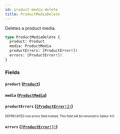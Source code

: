 ```yaml
---
id: product-media-delete
title: ProductMediaDelete
---
```


Deletes a product media.

```graphql
type ProductMediaDelete {
  product: Product
  media: ProductMedia
  productErrors: [ProductError!]!
  errors: [ProductError!]!
}
```

### Fields

#### `product` ([`Product`](/developer/api-reference/objects/product.mdx))

#### `media` ([`ProductMedia`](/developer/api-reference/objects/product-media.mdx))

#### `productErrors` ([`[ProductError!]!`](/developer/api-reference/objects/product-error.mdx))

<sub><sup><span className="deprecatedTag">DEPRECATED</span> Use errors field instead. This field will be removed in Saleor 4.0.</sup></sub>

#### `errors` ([`[ProductError!]!`](/developer/api-reference/objects/product-error.mdx))
